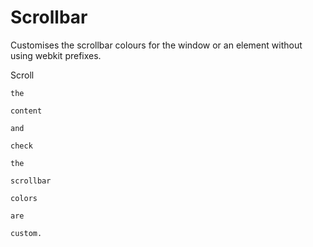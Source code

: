 
<Meta title="Design Tokens/Scrollbar" />

# Scrollbar

Customises the scrollbar colours for the window or an element without using webkit prefixes.

<ScrollBarDemo>
    Scroll

    the

    content

    and

    check

    the

    scrollbar

    colors

    are

    custom.

</ScrollBarDemo>
